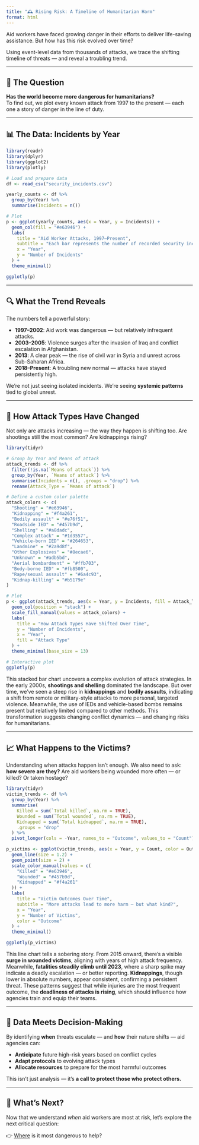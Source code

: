 ```yaml
---
title: "🕰️ Rising Risk: A Timeline of Humanitarian Harm"
format: html
---
```


Aid workers have faced growing danger in their efforts to deliver life-saving assistance. But how has this risk evolved over time?

Using event-level data from thousands of attacks, we trace the shifting timeline of threats — and reveal a troubling trend.

---

## 🚨 The Question

**Has the world become more dangerous for humanitarians?**  
To find out, we plot every known attack from 1997 to the present — each one a story of danger in the line of duty.

---

## 📊 The Data: Incidents by Year

```r
library(readr)
library(dplyr)
library(ggplot2)
library(plotly)

# Load and prepare data
df <- read_csv("security_incidents.csv")

yearly_counts <- df %>%
  group_by(Year) %>%
  summarise(Incidents = n())

# Plot
p <- ggplot(yearly_counts, aes(x = Year, y = Incidents)) +
  geom_col(fill = "#e63946") +
  labs(
    title = "Aid Worker Attacks, 1997–Present",
    subtitle = "Each bar represents the number of recorded security incidents in a year",
    x = "Year",
    y = "Number of Incidents"
  ) +
  theme_minimal()

ggplotly(p)
```

---

## 🔍 What the Trend Reveals

The numbers tell a powerful story:

- **1997–2002**: Aid work was dangerous — but relatively infrequent attacks.
- **2003–2005**: Violence surges after the invasion of Iraq and conflict escalation in Afghanistan.
- **2013**: A clear peak — the rise of civil war in Syria and unrest across Sub-Saharan Africa.
- **2018–Present**: A troubling new normal — attacks have stayed persistently high.

We’re not just seeing isolated incidents. We’re seeing **systemic patterns** tied to global unrest.

---

## 🔄 How Attack Types Have Changed

Not only are attacks increasing — the way they happen is shifting too. Are shootings still the most common? Are kidnappings rising?


```r
library(tidyr)

# Group by Year and Means of attack
attack_trends <- df %>%
  filter(!is.na(`Means of attack`)) %>%
  group_by(Year, `Means of attack`) %>%
  summarise(Incidents = n(), .groups = "drop") %>%
  rename(Attack_Type = `Means of attack`)

# Define a custom color palette
attack_colors <- c(
  "Shooting" = "#e63946",
  "Kidnapping" = "#f4a261",
  "Bodily assault" = "#e76f51",
  "Roadside IED" = "#457b9d",
  "Shelling" = "#a8dadc",
  "Complex attack" = "#1d3557",
  "Vehicle-born IED" = "#264653",
  "Landmine" = "#2a9d8f",
  "Other Explosives" = "#8ecae6",
  "Unknown" = "#adb5bd",
  "Aerial bombardment" = "#ffb703",
  "Body-borne IED" = "#fb8500",
  "Rape/sexual assault" = "#6a4c93",
  "Kidnap-killing" = "#b5179e"
)

# Plot
p <- ggplot(attack_trends, aes(x = Year, y = Incidents, fill = Attack_Type)) +
  geom_col(position = "stack") +
  scale_fill_manual(values = attack_colors) +
  labs(
    title = "How Attack Types Have Shifted Over Time",
    y = "Number of Incidents",
    x = "Year",
    fill = "Attack Type"
  ) +
  theme_minimal(base_size = 13)

# Interactive plot
ggplotly(p)
```

This stacked bar chart uncovers a complex evolution of attack strategies. In the early 2000s, **shootings and shelling** dominated the landscape. But over time, we've seen a steep rise in **kidnappings** and **bodily assaults**, indicating a shift from remote or military-style attacks to more personal, targeted violence. Meanwhile, the use of IEDs and vehicle-based bombs remains present but relatively limited compared to other methods. This transformation suggests changing conflict dynamics — and changing risks for humanitarians.

---

## 📈 What Happens to the Victims?

Understanding when attacks happen isn’t enough. We also need to ask: **how severe are they?** Are aid workers being wounded more often — or killed? Or taken hostage?

```r
library(tidyr)
victim_trends <- df %>%
  group_by(Year) %>%
  summarise(
    Killed = sum(`Total killed`, na.rm = TRUE),
    Wounded = sum(`Total wounded`, na.rm = TRUE),
    Kidnapped = sum(`Total kidnapped`, na.rm = TRUE),
    .groups = "drop"
  ) %>%
  pivot_longer(cols = -Year, names_to = "Outcome", values_to = "Count")

p_victims <- ggplot(victim_trends, aes(x = Year, y = Count, color = Outcome)) +
  geom_line(size = 1.2) +
  geom_point(size = 2) +
  scale_color_manual(values = c(
    "Killed" = "#e63946",
    "Wounded" = "#457b9d",
    "Kidnapped" = "#f4a261"
  )) +
  labs(
    title = "Victim Outcomes Over Time",
    subtitle = "More attacks lead to more harm — but what kind?",
    x = "Year",
    y = "Number of Victims",
    color = "Outcome"
  ) +
  theme_minimal()

ggplotly(p_victims)
```

This line chart tells a sobering story. From 2015 onward, there’s a visible **surge in wounded victims**, aligning with years of high attack frequency. Meanwhile, **fatalities steadily climb until 2023**, where a sharp spike may indicate a deadly escalation — or better reporting. **Kidnappings**, though lower in absolute numbers, appear consistent, confirming a persistent threat. These patterns suggest that while injuries are the most frequent outcome, the **deadliness of attacks is rising**, which should influence how agencies train and equip their teams.

---

## 🧭 Data Meets Decision-Making

By identifying **when** threats escalate — and **how** their nature shifts — aid agencies can:

- **Anticipate** future high-risk years based on conflict cycles
- **Adapt protocols** to evolving attack types
- **Allocate resources** to prepare for the most harmful outcomes

This isn’t just analysis — it’s **a call to protect those who protect others.**

---

## 🧶 What’s Next?

Now that we understand *when* aid workers are most at risk, let’s explore the next critical question:

👉 [Where](geography.qmd) is it most dangerous to help?
